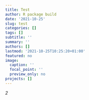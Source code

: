 ```yaml
---
title: Test
author: R package build
date: '2021-10-25'
slug: test
categories: []
tags: []
subtitle: ''
summary: ''
authors: []
lastmod: '2021-10-25T10:25:20+01:00'
featured: no
image:
  caption: ''
  focal_point: ''
  preview_only: no
projects: []
---
```

<!-- <style> -->
<!-- button{ -->
<!--     background-color: white; -->
<!--     color: black; -->
<!--     border-radius:12px; -->
<!--     outline: 0; -->
<!--     transition-duration: 0.4s; -->
<!--     border-color:black; -->
<!-- } -->

<!-- button:hover{ -->
<!-- background-color: black; -->
<!-- color: white; -->
<!-- } -->
<!-- </style> -->

<!-- <button>Code</button> -->

<i class="fas fa-thumbs-up" onclick="fetch_likes_for_blog()"><span class="no_of_likes">2</span>

<!-- <i class="fas fa-thumbs-up"><span class="no_of_likes">2</span> -->

<!-- <template> -->
<!--   <button @click="addLike" class="focus:outline-none" :class="{'text-red-600' : likesMaxed}"> -->
<!--     {{initialLikes}} -->
<!--     <svg class="w-6 h-6" fill="none" stroke="currentColor" viewBox="0 0 24 24" xmlns="http://www.w3.org/2000/svg"><path stroke-linecap="round" stroke-linejoin="round" stroke-width="2" d="M4.318 6.318a4.5 4.5 0 000 6.364L12 20.364l7.682-7.682a4.5 4.5 0 00-6.364-6.364L12 7.636l-1.318-1.318a4.5 4.5 0 00-6.364 0z"></path></svg> -->
<!--   </button> -->
<!-- </template> -->


